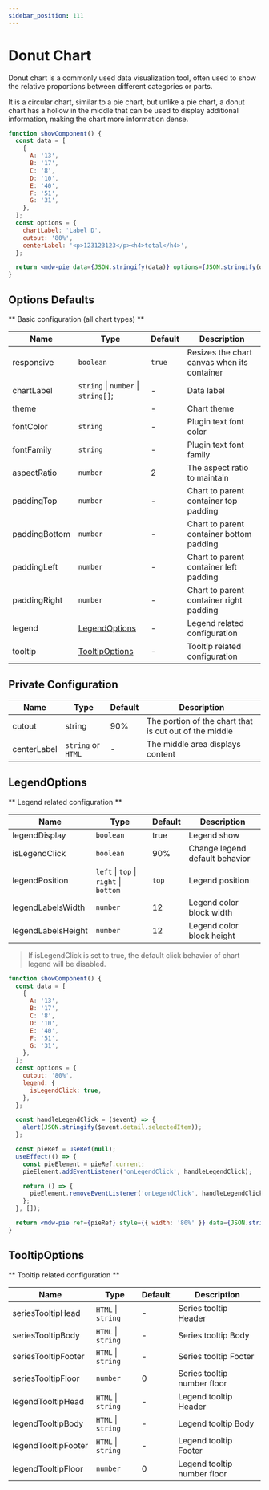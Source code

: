 ```yaml
---
sidebar_position: 111
---
```



# Donut Chart

Donut chart is a commonly used data visualization tool, often used to show the relative proportions between different categories or parts.

It is a circular chart, similar to a pie chart, but unlike a pie chart, a donut chart has a hollow in the middle that can be used to display additional information, making the chart more information dense.

```jsx live
function showComponent() {
  const data = [
    {
      A: '13',
      B: '17',
      C: '8',
      D: '10',
      E: '40',
      F: '51',
      G: '31',
    },
  ];
  const options = {
    chartLabel: 'Label D',
    cutout: '80%',
    centerLabel: '<p>123123123</p><h4>total</h4>',
  };

  return <mdw-pie data={JSON.stringify(data)} options={JSON.stringify(options)}></mdw-pie>;
}
```

## Options Defaults

** Basic configuration (all chart types) **

| Name          | Type                                | Default | Description                                 |
| ------------- | ----------------------------------- | ------- | ------------------------------------------- |
| responsive    | `boolean`                           | `true`  | Resizes the chart canvas when its container |
| chartLabel    | `string` \| `number` \| `string[]`; | -       | Data label                                  |
| theme         |                                     | -       | Chart theme                                 |
| fontColor     | `string`                            | -       | Plugin text font color                      |
| fontFamily    | `string`                            | -       | Plugin text font family                     |
| aspectRatio   | `number`                            | 2       | The aspect ratio to maintain                |
| paddingTop    | `number`                            | -       | Chart to parent container top padding       |
| paddingBottom | `number`                            | -       | Chart to parent container bottom padding    |
| paddingLeft   | `number`                            | -       | Chart to parent container left padding      |
| paddingRight  | `number`                            | -       | Chart to parent container right padding     |
| legend        | [LegendOptions](#legendoptions)     | -       | Legend related configuration                |
| tooltip       | [TooltipOptions](#tooltipoptions)   | -       | Tooltip related configuration               |

## Private Configuration

| Name        | Type               | Default | Description                                            |
| ----------- | ------------------ | ------- | ------------------------------------------------------ |
| cutout      | string             | 90%     | The portion of the chart that is cut out of the middle |
| centerLabel | `string` or `HTML` | -       | The middle area displays content                       |

## LegendOptions

** Legend related configuration **

| Name               | Type                                   | Default | Description                    |
| ------------------ | -------------------------------------- | ------- | ------------------------------ |
| legendDisplay      | `boolean`                              | true    | Legend show                    |
| isLegendClick      | `boolean`                              | 90%     | Change legend default behavior |
| legendPosition     | `left` \| `top` \| `right` \| `bottom` | `top`   | Legend position                |
| legendLabelsWidth  | `number`                               | 12      | Legend color block width       |
| legendLabelsHeight | `number`                               | 12      | Legend color block height      |

> If isLegendClick is set to true, the default click behavior of chart legend will be disabled.

```jsx live
function showComponent() {
  const data = [
    {
      A: '13',
      B: '17',
      C: '8',
      D: '10',
      E: '40',
      F: '51',
      G: '31',
    },
  ];
  const options = {
    cutout: '80%',
    legend: {
      isLegendClick: true,
    },
  };

  const handleLegendClick = ($event) => {
    alert(JSON.stringify($event.detail.selectedItem));
  };

  const pieRef = useRef(null);
  useEffect(() => {
    const pieElement = pieRef.current;
    pieElement.addEventListener('onLegendClick', handleLegendClick);

    return () => {
      pieElement.removeEventListener('onLegendClick', handleLegendClick);
    };
  }, []);

  return <mdw-pie ref={pieRef} style={{ width: '80%' }} data={JSON.stringify(data)} options={JSON.stringify(options)}></mdw-pie>;
}
```

## TooltipOptions

** Tooltip related configuration **

| Name                | Type               | Default | Description                 |
| ------------------- | ------------------ | ------- | --------------------------- |
| seriesTooltipHead   | `HTML` \| `string` | -       | Series tooltip Header       |
| seriesTooltipBody   | `HTML` \| `string` | -       | Series tooltip Body         |
| seriesTooltipFooter | `HTML` \| `string` | -       | Series tooltip Footer       |
| seriesTooltipFloor  | `number`           | 0       | Series tooltip number floor |
| legendTooltipHead   | `HTML` \| `string` | -       | Legend tooltip Header       |
| legendTooltipBody   | `HTML` \| `string` | -       | Legend tooltip Body         |
| legendTooltipFooter | `HTML` \| `string` | -       | Legend tooltip Footer       |
| legendTooltipFloor  | `number`           | 0       | Legend tooltip number floor |
